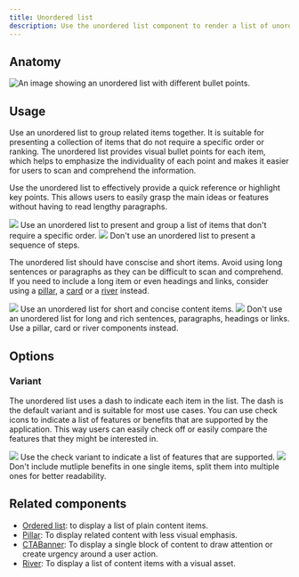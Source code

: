 ```yaml
---
title: Unordered list
description: Use the unordered list component to render a list of unordered items.
---
```



## Anatomy

![An image showing an unordered list with different bullet points.](https://github.com/primer/brand/assets/912236/646a4719-dddf-47f5-9b34-85f6addb828e)

## Usage

Use an unordered list to group related items together. It is suitable for presenting a collection of items that do not require a specific order or ranking. The unordered list provides visual bullet points for each item, which helps to emphasize the individuality of each point and makes it easier for users to scan and comprehend the information.

Use the unordered list to effectively provide a quick reference or highlight key points. This allows users to easily grasp the main ideas or features without having to read lengthy paragraphs.

<DoDontContainer>
  <Do>
    <img src="https://github.com/primer/brand/assets/912236/3893c4f5-2ae8-4ca8-a23f-f76dd02de752" />
    <Caption>
      Use an unordered list to present and group a list of items that don't
      require a specific order.
    </Caption>
  </Do>
  <Dont>
    <img src="https://github.com/primer/brand/assets/912236/8c2399a3-3b1b-4b7a-b917-f14499eefd9d" />
    <Caption>
      Don't use an unordered list to present a sequence of steps.
    </Caption>
  </Dont>
</DoDontContainer>

The unordered list should have conscise and short items. Avoid using long sentences or paragraphs as they can be difficult to scan and comprehend. If you need to include a long item or even headings and links, consider using a [pillar](/components/River), a [card](/components/Card) or a [river](/components/River) instead.

<DoDontContainer>
  <Do>
    <img src="https://github.com/primer/brand/assets/912236/e4f81d21-86b9-41dc-9aa5-b4ee17f9ac8d" />
    <Caption>
      Use an unordered list for short and concise content items.
    </Caption>
  </Do>
  <Dont>
    <img src="https://github.com/primer/brand/assets/912236/b656a10c-4e2f-4600-9a1f-46a1f4cdd98c" />
    <Caption>
      Don't use an unordered list for long and rich sentences, paragraphs,
      headings or links. Use a pillar, card or river components instead.
    </Caption>
  </Dont>
</DoDontContainer>

## Options

### Variant

The unordered list uses a dash to indicate each item in the list. The dash is the default variant and is suitable for most use cases. You can use check icons to indicate a list of features or benefits that are supported by the application. This way users can easily check off or easily compare the features that they might be interested in.

<DoDontContainer>
  <Do>
    <img src="https://github.com/primer/brand/assets/912236/afd68e16-0345-4085-b549-82647ca8136a" />
    <Caption>
      Use the check variant to indicate a list of features that are supported.
    </Caption>
  </Do>
  <Dont>
    <img src="https://github.com/primer/brand/assets/912236/7d8ddb4b-1a37-4b7b-a773-1eaeb9027d46" />
    <Caption>
      Don't include mutliple benefits in one single items, split them into
      multiple ones for better readability.
    </Caption>
  </Dont>
</DoDontContainer>

## Related components

- [Ordered list](/components/OrderedList): to display a list of plain content items.
- [Pillar](/components/Pillar): To display related content with less visual emphasis.
- [CTABanner](/components/CTABanner): To display a single block of content to draw attention or create urgency around a user action.
- [River](/components/River): To display a list of content items with a visual asset.
